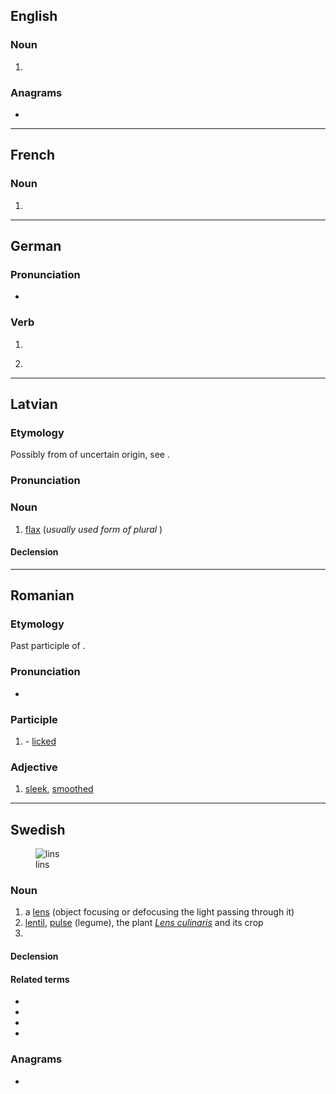 {{also|Lins|lîns|-lins}}
==English==

===Noun===
{{head|en|noun form}}

# {{plural of|en|lin}}

===Anagrams===
* {{anagrams|en|a=ilns|LISN|nils}}

----

==French==

===Noun===
{{head|fr|noun plural form|g=m}}

# {{plural of|fr|lin}}

----

==German==

===Pronunciation===
* {{audio|de|De-lins.ogg|Audio}}

===Verb===
{{head|de|verb form}}

# {{verb form of|de|linsen||s|imp}}
# {{lb|de|colloquial}} {{verb form of|de|linsen||1|s|pres}}

----

==Latvian==

===Etymology===
Possibly from {{bor|lv|sla-pro|*linъ}} of uncertain origin, see {{cog|ru|линь}}.

===Pronunciation===
{{rfp|lv}}

===Noun===
{{lv-noun|m|1st}}

# {{lb|lv|rare}} [[flax]] (''usually used form of plural'' '''{{l|lv|lini}}''')

====Declension====
{{lv-decl-noun|lin|s|1st}}

----

==Romanian==

===Etymology===
Past participle of {{m|ro|linge}}.

===Pronunciation===
* {{IPA|ro|[lins]}}

===Participle===
{{head|ro|past participle}}

# {{past participle of|ro|linge|nocat=1}}- [[licked]]

===Adjective===
{{head|ro|adjective}}

# {{lb|ro|of hair}} [[sleek]], [[smoothed]]

----

==Swedish==
[[Image:Linstyper.png|thumb|lins]]

===Noun===
{{sv-noun|c}}

# a [[lens]] (object focusing or defocusing the light passing through it)
# [[lentil]], [[pulse]] (legume), the plant ''[[Lens culinaris]]'' and its crop
# {{sv-noun-form-indef-gen|lin}}

====Declension====
{{sv-infl-noun-c-er|genitive=}}

====Related terms====
* {{l|sv|kameralins}}
* {{l|sv|kontaktlins}}
* {{l|sv|linslus}}
* {{l|sv|linssoppa}}

===Anagrams===
* {{anagrams|sv|a=ilns|Nils}}